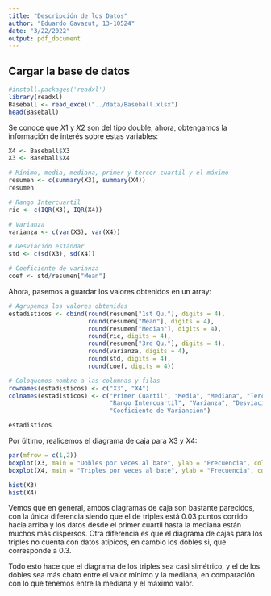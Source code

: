 ```yaml
---
title: "Descripción de los Datos"
author: "Eduardo Gavazut, 13-10524"
date: "3/22/2022"
output: pdf_document
---
```


## Cargar la base de datos

```r
#install.packages('readxl')
library(readxl)
Baseball <- read_excel("../data/Baseball.xlsx")
head(Baseball)
```

Se conoce que $X1$ y $X2$ son del tipo double, ahora, obtengamos la información de interés sobre estas variables:

```r
X4 <- Baseball$X3
X3 <- Baseball$X4

# Mínimo, media, mediana, primer y tercer cuartil y el máximo
resumen <- c(summary(X3), summary(X4))
resumen

# Rango Intercuartil
ric <- c(IQR(X3), IQR(X4))

# Varianza
varianza <- c(var(X3), var(X4))

# Desviación estándar
std <- c(sd(X3), sd(X4))

# Coeficiente de varianza
coef <- std/resumen["Mean"]
```

Ahora, pasemos a guardar los valores obtenidos en un array:

```r
# Agrupemos los valores obtenidos
estadisticos <- cbind(round(resumen["1st Qu."], digits = 4),
                      round(resumen["Mean"], digits = 4),
                      round(resumen["Median"], digits = 4),
                      round(ric, digits = 4),
                      round(resumen["3rd Qu."], digits = 4),
                      round(varianza, digits = 4),
                      round(std, digits = 4),
                      round(coef, digits = 4))

# Coloquemos nombre a las columnas y filas
rownames(estadisticos) <- c("X3", "X4")
colnames(estadisticos) <- c("Primer Cuartil", "Media", "Mediana", "Tercer Cuartil",
                            "Rango Intercuartil", "Varianza", "Desviación estándar",
                            "Coeficiente de Varianción")

estadisticos
```

Por último, realicemos el diagrama de caja para $X3$ y $X4$:

```r
par(mfrow = c(1,2))
boxplot(X3, main = "Dobles por veces al bate", ylab = "Frecuencia", col = "red")
boxplot(X4, main = "Triples por veces al bate", ylab = "Frecuencia", col = "blue")

hist(X3)
hist(X4)
```

Vemos que en general, ambos diagramas de caja son bastante parecidos, con la única diferencia siendo que el de triples está 0.03 puntos corrido hacia arriba y los datos desde el primer cuartil hasta la mediana están muchos más dispersos. Otra diferencia es que el diagrama de cajas para los triples no cuenta con datos atípicos, en cambio los dobles si, que corresponde a 0.3.

Todo esto hace que el diagrama de los triples sea casi simétrico, y el de los dobles sea más chato entre el valor mínimo y la mediana, en comparación con lo que tenemos entre la mediana y el máximo valor.